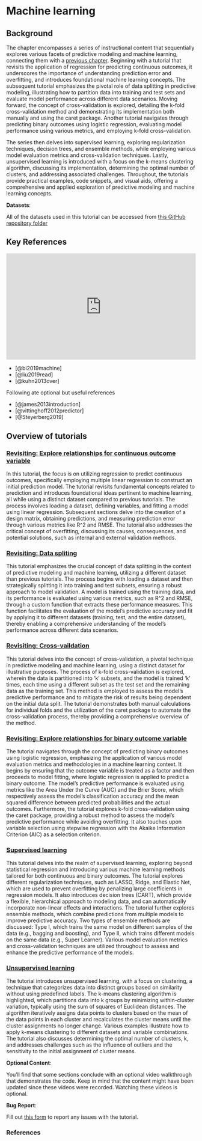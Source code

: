 # Machine learning {.unnumbered}

## Background

The chapter encompasses a series of instructional content that sequentially explores various facets of predictive modeling and machine learning, connecting them with a [previous chapter](predictivefactors.html). Beginning with a tutorial that revisits the application of regression for predicting continuous outcomes, it underscores the importance of understanding prediction error and overfitting, and introduces foundational machine learning concepts. The subsequent tutorial emphasizes the pivotal role of data splitting in predictive modeling, illustrating how to partition data into training and test sets and evaluate model performance across different data scenarios. Moving forward, the concept of cross-validation is explored, detailing the k-fold cross-validation method and demonstrating its implementation both manually and using the caret package. Another tutorial navigates through predicting binary outcomes using logistic regression, evaluating model performance using various metrics, and employing k-fold cross-validation. 

The series then delves into supervised learning, exploring regularization techniques, decision trees, and ensemble methods, while employing various model evaluation metrics and cross-validation techniques. Lastly, unsupervised learning is introduced with a focus on the k-means clustering algorithm, discussing its implementation, determining the optimal number of clusters, and addressing associated challenges. Throughout, the tutorials provide practical examples, code snippets, and visual aids, offering a comprehensive and applied exploration of predictive modeling and machine learning concepts.

::: callout-important
**Datasets**:

All of the datasets used in this tutorial can be accessed from [this GitHub repository folder](https://github.com/ehsanx/EpiMethods/tree/main/Data/machinelearning)
:::

## Key References

::: {style="position: relative; padding-bottom: 56.25%; height: 0; overflow: hidden;"}
<iframe src="https://www.youtube.com/embed/T713OdjNzgk" style="position: absolute; top: 0; left: 0; width: 100%; height: 100%; border:0;" allowfullscreen>

</iframe>
:::

-   [@bi2019machine]
-   [@liu2019read]
-   [@kuhn2013over]

Following ate optional but useful references

-   [@james2013introduction]
-   [@vittinghoff2012predictor]
-   [@Steyerberg2019]

## Overview of tutorials 

### [Revisiting: Explore relationships for continuous outcome variable](machinelearning1.html)

In this tutorial, the focus is on utilizing regression to predict continuous outcomes, specifically employing multiple linear regression to construct an initial prediction model. The tutorial revisits fundamental concepts related to prediction and introduces foundational ideas pertinent to machine learning, all while using a distinct dataset compared to previous tutorials. The process involves loading a dataset, defining variables, and fitting a model using linear regression. Subsequent sections delve into the creation of a design matrix, obtaining predictions, and measuring prediction error through various metrics like R^2 and RMSE. The tutorial also addresses the critical concept of overfitting, discussing its causes, consequences, and potential solutions, such as internal and external validation methods. 

### [Revisiting: Data spliting](machinelearning2.html)

This tutorial emphasizes the crucial concept of data splitting in the context of predictive modeling and machine learning, utilizing a different dataset than previous tutorials. The process begins with loading a dataset and then strategically splitting it into training and test subsets, ensuring a robust approach to model validation. A model is trained using the training data, and its performance is evaluated using various metrics, such as R^2 and RMSE, through a custom function that extracts these performance measures. This function facilitates the evaluation of the model's predictive accuracy and fit by applying it to different datasets (training, test, and the entire dataset), thereby enabling a comprehensive understanding of the model's performance across different data scenarios. 

### [Revisiting: Cross-vaildation](machinelearning3.html)

This tutorial delves into the concept of cross-validation, a pivotal technique in predictive modeling and machine learning, using a distinct dataset for illustrative purposes. The process of k-fold cross-validation is explored, wherein the data is partitioned into 'k' subsets, and the model is trained 'k' times, each time using a different subset as the test set and the remaining data as the training set. This method is employed to assess the model's predictive performance and to mitigate the risk of results being dependent on the initial data split. The tutorial demonstrates both manual calculations for individual folds and the utilization of the caret package to automate the cross-validation process, thereby providing a comprehensive overview of the method.

### [Revisiting: Explore relationships for binary outcome variable](machinelearning4.html)

The tutorial navigates through the concept of predicting binary outcomes using logistic regression, emphasizing the application of various model evaluation metrics and methodologies in a machine learning context. It begins by ensuring that the outcome variable is treated as a factor and then proceeds to model fitting, where logistic regression is applied to predict a binary outcome. The model's predictive performance is evaluated using metrics like the Area Under the Curve (AUC) and the Brier Score, which respectively assess the model's classification accuracy and the mean squared difference between predicted probabilities and the actual outcomes. Furthermore, the tutorial explores k-fold cross-validation using the caret package, providing a robust method to assess the model's predictive performance while avoiding overfitting. It also touches upon variable selection using stepwise regression with the Akaike Information Criterion (AIC) as a selection criterion. 

### [Supervised learning](machinelearning5.html)

This tutorial delves into the realm of supervised learning, exploring beyond statistical regression and introducing various machine learning methods tailored for both continuous and binary outcomes. The tutorial explores different regularization techniques, such as LASSO, Ridge, and Elastic Net, which are used to prevent overfitting by penalizing large coefficients in regression models. It also introduces decision trees (CART), which provide a flexible, hierarchical approach to modeling data, and can automatically incorporate non-linear effects and interactions. The tutorial further explores ensemble methods, which combine predictions from multiple models to improve predictive accuracy. Two types of ensemble methods are discussed: Type I, which trains the same model on different samples of the data (e.g., bagging and boosting), and Type II, which trains different models on the same data (e.g., Super Learner). Various model evaluation metrics and cross-validation techniques are utilized throughout to assess and enhance the predictive performance of the models. 

### [Unsupervised learning](machinelearning6.html)

The tutorial introduces unsupervised learning, with a focus on clustering, a technique that categorizes data into distinct groups based on similarity without using predefined labels. The k-means clustering algorithm is highlighted, which partitions data into k groups by minimizing within-cluster variation, typically using the sum of squares of Euclidean distances. The algorithm iteratively assigns data points to clusters based on the mean of the data points in each cluster and recalculates the cluster means until the cluster assignments no longer change. Various examples illustrate how to apply k-means clustering to different datasets and variable combinations. The tutorial also discusses determining the optimal number of clusters, k, and addresses challenges such as the influence of outliers and the sensitivity to the initial assignment of cluster means.

::: callout-tip
**Optional Content**:

You'll find that some sections conclude with an optional video walkthrough that demonstrates the code. Keep in mind that the content might have been updated since these videos were recorded. Watching these videos is optional.
:::

::: callout-warning
**Bug Report**:

Fill out [this form](https://forms.gle/YSwuiebtb1E9wjHu9) to report any issues with the tutorial.
:::

### References